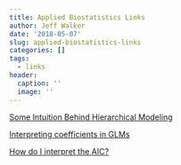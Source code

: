 ```yaml
---
title: Applied Biostatistics Links
author: Jeff Walker
date: '2018-05-07'
slug: applied-biostatistics-links
categories: []
tags:
  - links
header:
  caption: ''
  image: ''
---
```

[Some Intuition Behind Hierarchical Modeling](/post/some-intuition-behind-hierarchical-modeling/)

[Interpreting coefficients in GLMs](/post/interpreting-coefficients-in-glms/)

[How do I interpret the AIC?](/post/how-do-i-interpret-the-aic/)

